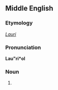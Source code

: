 ==Middle English==

===Etymology===
''[[Lauri]]'' {{suffix||ol|lang=enm}}

===Pronunciation===
'''Lau"ri*ol'''
{{rfp|lang=enm}}

===Noun===
{{head|enm|noun}}

# {{vern|spurge laurel|Spurge laurel|pedia=1}}
#: {{rfquotek|Geoffrey Chaucer}}